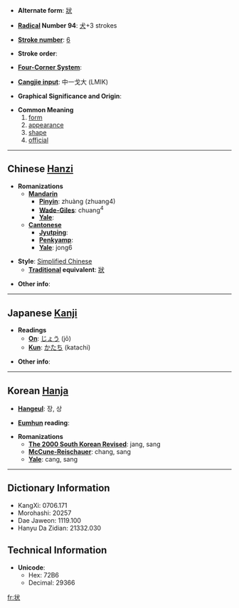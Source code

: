 * '''Alternate form''': [[狀]]

* '''[[Wiktionary:Chinese radical index| Radical]] Number 94''': [[Wiktionary:Chinese radical index 犬|犬]]+3 strokes

* '''[[Wiktionary:Chinese total strokes index|Stroke number]]''': [[Wiktionary:Chinese total strokes index 6|6]]

* '''Stroke order''': 

* '''[[Wiktionary:Chinese four corner index|Four-Corner System]]''': 

* '''[[Wiktionary:Chinese Cangjie index|Cangjie input]]''': 中一戈大 (LMIK)

* '''Graphical Significance and Origin''': 

* '''Common Meaning'''
*#[[form]]
*# [[appearance]]
*# [[shape]]
*# [[official]]

----

== Chinese [[Hanzi]] ==

* '''Romanizations'''
** '''[[Mandarin]]'''
*** '''[[Pinyin]]''': zhuàng (zhuang4)
*** '''[[Wade-Giles]]''': chuang<sup>4</sup>
*** '''[[Yale]]''': 
** '''[[Cantonese]]'''
*** '''[[Jyutping]]''':
*** '''[[Penkyamp]]''': 
*** '''[[Yale]]''': jong6

* '''Style''': [[Simplified Chinese]] 
** '''[[Traditional Chinese|Traditional]] equivalent''': [[狀]]

* '''Other info''': 

----

== Japanese [[Kanji]] ==

* '''Readings'''
** '''[[On]]''': [[じょう]] (jō)
** '''[[Kun]]''': [[かたち]] (katachi)

* '''Other info''':  

----

== Korean [[Hanja]] ==

* '''[[Hangeul]]''': 장, 상

* '''[[Eumhun]] reading''': 

* '''Romanizations'''
** '''[[The 2000 South Korean Revised Romanization|The 2000 South Korean Revised]]''': jang, sang
** '''[[McCune-Reischauer]]''': chang, sang
** '''[[Yale]]''': cang, sang

----

== Dictionary Information ==

* KangXi: 0706.171
* Morohashi: 20257
* Dae Jaweon: 1119.100
* Hanyu Da Zidian: 21332.030

== Technical Information ==

* '''Unicode''':
** Hex: 72B6
** Decimal: 29366

[[fr:状]]